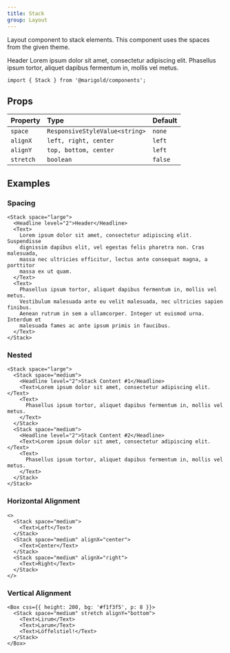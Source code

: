 ```yaml
---
title: Stack
group: Layout
---
```


Layout component to stack elements. This component uses the spaces from the given theme.

<Box border="1px solid #ced4da" bg="#e9ecef" p="small">
  <Stack space="small">
    <Headline level="2">Header</Headline>
    <Text>Lorem ipsum dolor sit amet, consectetur adipiscing elit.</Text>
    <Text>
      Phasellus ipsum tortor, aliquet dapibus fermentum in, mollis vel metus.
    </Text>
  </Stack>
</Box>

```tsx onlyCode
import { Stack } from '@marigold/components';
```

## Props

| Property  | Type                           | Default |
| :-------- | :----------------------------- | :------ |
| `space`   | `ResponsiveStyleValue<string>` | `none`  |
| `alignX`  | `left, right, center`          | `left`  |
| `alignY`  | `top, bottom, center`          | `left`  |
| `stretch` | `boolean`                      | `false` |

## Examples

### Spacing

```tsx
<Stack space="large">
  <Headline level="2">Header</Headline>
  <Text>
    Lorem ipsum dolor sit amet, consectetur adipiscing elit. Suspendisse
    dignissim dapibus elit, vel egestas felis pharetra non. Cras malesuada,
    massa nec ultricies efficitur, lectus ante consequat magna, a porttitor
    massa ex ut quam.
  </Text>
  <Text>
    Phasellus ipsum tortor, aliquet dapibus fermentum in, mollis vel metus.
    Vestibulum malesuada ante eu velit malesuada, nec ultricies sapien finibus.
    Aenean rutrum in sem a ullamcorper. Integer ut euismod urna. Interdum et
    malesuada fames ac ante ipsum primis in faucibus.
  </Text>
</Stack>
```

### Nested

```tsx
<Stack space="large">
  <Stack space="medium">
    <Headline level="2">Stack Content #1</Headline>
    <Text>Lorem ipsum dolor sit amet, consectetur adipiscing elit.</Text>
    <Text>
      Phasellus ipsum tortor, aliquet dapibus fermentum in, mollis vel metus.
    </Text>
  </Stack>
  <Stack space="medium">
    <Headline level="2">Stack Content #2</Headline>
    <Text>Lorem ipsum dolor sit amet, consectetur adipiscing elit.</Text>
    <Text>
      Phasellus ipsum tortor, aliquet dapibus fermentum in, mollis vel metus.
    </Text>
  </Stack>
</Stack>
```

### Horizontal Alignment

```tsx
<>
  <Stack space="medium">
    <Text>Left</Text>
  </Stack>
  <Stack space="medium" alignX="center">
    <Text>Center</Text>
  </Stack>
  <Stack space="medium" alignX="right">
    <Text>Right</Text>
  </Stack>
</>
```

### Vertical Alignment

```tsx
<Box css={{ height: 200, bg: '#f1f3f5', p: 8 }}>
  <Stack space="medium" stretch alignY="bottom">
    <Text>Lirum</Text>
    <Text>Larum</Text>
    <Text>Löffelstiel!</Text>
  </Stack>
</Box>
```
